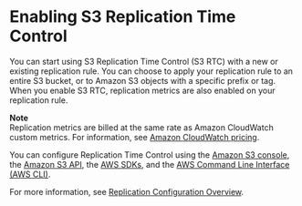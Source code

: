 # Enabling S3 Replication Time Control<a name="enabling-replication-time-control"></a>

You can start using S3 Replication Time Control \(S3 RTC\) with a new or existing replication rule\. You can choose to apply your replication rule to an entire S3 bucket, or to Amazon S3 objects with a specific prefix or tag\. When you enable S3 RTC, replication metrics are also enabled on your replication rule\. 

**Note**  
 Replication metrics are billed at the same rate as Amazon CloudWatch custom metrics\. For information, see [Amazon CloudWatch pricing](https://aws.amazon.com/cloudwatch/pricing/)\. 

You can configure Replication Time Control using the [Amazon S3 console](https://console.aws.amazon.com/s3/), the [Amazon S3 API](https://docs.aws.amazon.com/AmazonS3/latest/API/), the [AWS SDKs](https://docs.aws.amazon.com/AmazonS3/latest/dev/UsingAWSSDK.html), and the [AWS Command Line Interface \(AWS CLI\)](https://docs.aws.amazon.com/cli/latest/reference/)\.

For more information, see [Replication Configuration Overview](replication-add-config.md)\.